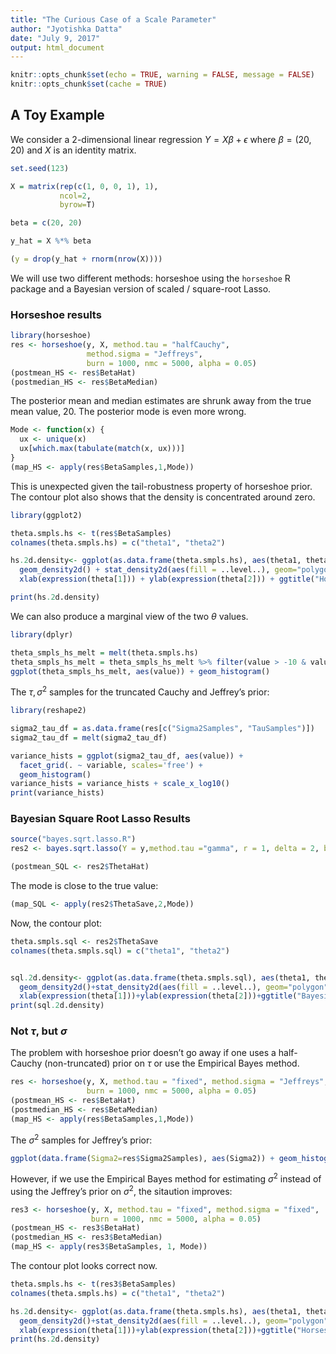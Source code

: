 ```yaml
---
title: "The Curious Case of a Scale Parameter"
author: "Jyotishka Datta"
date: "July 9, 2017"
output: html_document
---
```


```r
knitr::opts_chunk$set(echo = TRUE, warning = FALSE, message = FALSE)
knitr::opts_chunk$set(cache = TRUE)
```

## A Toy Example 

We consider a 2-dimensional linear regression $Y = X \beta + \epsilon$ where $\beta = (20,20)$ and $X$ is an identity matrix. 
```r
set.seed(123)

X = matrix(rep(c(1, 0, 0, 1), 1),
           ncol=2, 
           byrow=T)

beta = c(20, 20)

y_hat = X %*% beta

(y = drop(y_hat + rnorm(nrow(X))))
```

We will use two different methods: horseshoe using the `horseshoe` R package and a Bayesian version of scaled / square-root Lasso. 

### Horseshoe results 

```r
library(horseshoe)
res <- horseshoe(y, X, method.tau = "halfCauchy",
                 method.sigma = "Jeffreys",
                 burn = 1000, nmc = 5000, alpha = 0.05)
(postmean_HS <- res$BetaHat)
(postmedian_HS <- res$BetaMedian)
```

The posterior mean and median estimates are shrunk away from the true mean value, 20. The posterior mode is even more wrong. 

```r
Mode <- function(x) {
  ux <- unique(x)
  ux[which.max(tabulate(match(x, ux)))]
}
(map_HS <- apply(res$BetaSamples,1,Mode))
```

This is unexpected given the tail-robustness property of horseshoe prior. The contour plot also shows that the density is concentrated around zero. 

```r
library(ggplot2)

theta.smpls.hs <- t(res$BetaSamples)
colnames(theta.smpls.hs) = c("theta1", "theta2")

hs.2d.density<- ggplot(as.data.frame(theta.smpls.hs), aes(theta1, theta2)) +
  geom_density2d() + stat_density2d(aes(fill = ..level..), geom="polygon") +
  xlab(expression(theta[1])) + ylab(expression(theta[2])) + ggtitle("Horseshoe Regression")

print(hs.2d.density)
```

We can also produce a marginal view of the two $\theta$ values.
```r
library(dplyr)

theta_smpls_hs_melt = melt(theta.smpls.hs)
theta_smpls_hs_melt = theta_smpls_hs_melt %>% filter(value > -10 & value < 30)
ggplot(theta_smpls_hs_melt, aes(value)) + geom_histogram()
```

The $\tau, \sigma^2$ samples for the truncated Cauchy and Jeffrey's prior:
```r
library(reshape2)

sigma2_tau_df = as.data.frame(res[c("Sigma2Samples", "TauSamples")])
sigma2_tau_df = melt(sigma2_tau_df)

variance_hists = ggplot(sigma2_tau_df, aes(value)) + 
  facet_grid(. ~ variable, scales='free') +
  geom_histogram() 
variance_hists = variance_hists + scale_x_log10()
print(variance_hists)
```

### Bayesian Square Root Lasso Results 

```r
source("bayes.sqrt.lasso.R")
res2 <- bayes.sqrt.lasso(Y = y,method.tau ="gamma", r = 1, delta = 2, burn = 1000, nmc = 5000, verbose=FALSE)

(postmean_SQL <- res2$ThetaHat)
```

The mode is close to the true value: 
```r
(map_SQL <- apply(res2$ThetaSave,2,Mode))
```

Now, the contour plot: 
```r
theta.smpls.sql <- res2$ThetaSave
colnames(theta.smpls.sql) = c("theta1", "theta2")


sql.2d.density<- ggplot(as.data.frame(theta.smpls.sql), aes(theta1, theta2)) +
  geom_density2d()+stat_density2d(aes(fill = ..level..), geom="polygon")+
  xlab(expression(theta[1]))+ylab(expression(theta[2]))+ggtitle("Bayesian Square-root Lasso")
print(sql.2d.density)
```

### Not $\tau$, but $\sigma$

The problem with horseshoe prior doesn't go away if one uses a half-Cauchy (non-truncated) prior on $\tau$ or use the Empirical Bayes method. 

```r
res <- horseshoe(y, X, method.tau = "fixed", method.sigma = "Jeffreys",
                 burn = 1000, nmc = 5000, alpha = 0.05)
(postmean_HS <- res$BetaHat)
(postmedian_HS <- res$BetaMedian)
(map_HS <- apply(res$BetaSamples,1,Mode))
```

The $\sigma^2$ samples for Jeffrey's prior:
```r
ggplot(data.frame(Sigma2=res$Sigma2Samples), aes(Sigma2)) + geom_histogram() + scale_x_log10()
```

However, if we use the Empirical Bayes method for estimating $\sigma^2$ instead of using the Jeffrey's prior on $\sigma^2$, the sitaution improves: 
```r
res3 <- horseshoe(y, X, method.tau = "fixed", method.sigma = "fixed",
                  burn = 1000, nmc = 5000, alpha = 0.05)
(postmean_HS <- res3$BetaHat)
(postmedian_HS <- res3$BetaMedian)
(map_HS <- apply(res3$BetaSamples, 1, Mode))
```

The contour plot looks correct now. 
```r
theta.smpls.hs <- t(res3$BetaSamples)
colnames(theta.smpls.hs) = c("theta1", "theta2")

hs.2d.density<- ggplot(as.data.frame(theta.smpls.hs), aes(theta1, theta2)) +
  geom_density2d()+stat_density2d(aes(fill = ..level..), geom="polygon")+
  xlab(expression(theta[1]))+ylab(expression(theta[2]))+ggtitle("Horseshoe Regression (E-Bayes)")
print(hs.2d.density)
```
